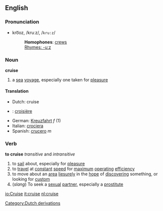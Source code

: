 ==English==
===Pronunciation===
*kro͞oz, /kruːz/, /<tt>kru:z</tt>/
*:'''Homophones''': [[crew]]s
*:[[Rhymes:English:-uːz|Rhymes: -uːz]]

===Noun===
{{wikipediapar|cruising}}
'''cruise'''

# a [[sea]] [[voyage]], especially one taken for [[pleasure]]

====Translation====
*Dutch: cruise
*{{fr}}: [[croisière]]
*German: [[Kreuzfahrt]] ''f'' (1)
*Italian: [[crociera]]
*Spanish: [[crucero]] ''m''

===Verb===
'''to cruise'''  ''transitive'' and ''intransitive''
# to [[sail]] about, especially for [[pleasure]]
# to [[travel]] at [[constant]] [[speed]] for [[maximum]] [[operating]] [[efficiency]]
# to move about an [[area]] [[liesurely]] in the [[hope]] of [[discovering]] something, or looking for [[custom]]
# (''slang'') To seek a [[sexual]] [[partner]], especially a [[prostitute]]


[[Category:Dutch derivations]]

[[io:Cruise]]
[[it:cruise]]
[[nl:cruise]]